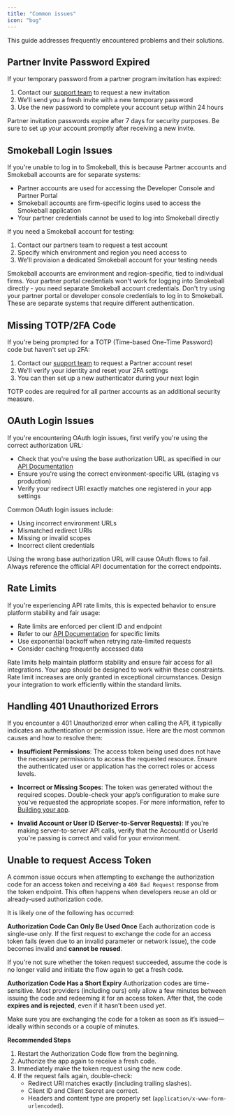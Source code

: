 ```yaml
---
title: "Common issues"
icon: "bug"
---
```


This guide addresses frequently encountered problems and their solutions.

## Partner Invite Password Expired

If your temporary password from a partner program invitation has expired:

1. Contact our [support team](https://support.smokeball.com) to request a new invitation
2. We'll send you a fresh invite with a new temporary password
3. Use the new password to complete your account setup within 24 hours

<Note>
Partner invitation passwords expire after 7 days for security purposes. Be sure to set up your account promptly after receiving a new invite.
</Note>

## Smokeball Login Issues
If you're unable to log in to Smokeball, this is because  Partner accounts and Smokeball accounts are for separate systems:

- Partner accounts are used for accessing the Developer Console and Partner Portal
- Smokeball accounts are firm-specific logins used to access the Smokeball application
- Your partner credentials cannot be used to log into Smokeball directly

If you need a Smokeball account for testing:

1. Contact our partners team to request a test account
2. Specify which environment and region you need access to
3. We'll provision a dedicated Smokeball account for your testing needs

<Note>
Smokeball accounts are environment and region-specific, tied to individual firms. Your partner portal credentials won't work for logging into Smokeball directly - you need separate Smokeball account credentials.
</Note>

<Warning>
Don't try using your partner portal or developer console credentials to log in to Smokeball. These are separate systems that require different authentication.
</Warning>

## Missing TOTP/2FA Code

If you're being prompted for a TOTP (Time-based One-Time Password) code but haven't set up 2FA:

1. Contact our [support team](https://support.smokeball.com) to request a Partner account reset
2. We'll verify your identity and reset your 2FA settings
3. You can then set up a new authenticator during your next login

<Note>
TOTP codes are required for all partner accounts as an additional security measure.
</Note>

## OAuth Login Issues
If you're encountering OAuth login issues, first verify you're using the correct authorization URL:

- Check that you're using the base authorization URL as specified in our [API Documentation](/docs/api-docs/1e13a13124aee-introduction)
- Ensure you're using the correct environment-specific URL (staging vs production)
- Verify your redirect URI exactly matches one registered in your app settings

Common OAuth login issues include:

- Using incorrect environment URLs
- Mismatched redirect URIs 
- Missing or invalid scopes
- Incorrect client credentials

<Warning>
Using the wrong base authorization URL will cause OAuth flows to fail. Always reference the official API documentation for the correct endpoints.
</Warning>

## Rate Limits
If you're experiencing API rate limits, this is expected behavior to ensure platform stability and fair usage:

- Rate limits are enforced per client ID and endpoint
- Refer to our [API Documentation](/docs/api-docs/1e13a13124aee-introduction) for specific limits
- Use exponential backoff when retrying rate-limited requests
- Consider caching frequently accessed data

<Note>
Rate limits help maintain platform stability and ensure fair access for all integrations. Your app should be designed to work within these constraints.
</Note>

<Warning>
Rate limit increases are only granted in exceptional circumstances. Design your integration to work efficiently within the standard limits.
</Warning>

## Handling 401 Unauthorized Errors
If you encounter a 401 Unauthorized error when calling the API, it typically indicates an authentication or permission issue. Here are the most common causes and how to resolve them:

- **Insufficient Permissions**: The access token being used does not have the necessary permissions to access the requested resource. Ensure the authenticated user or application has the correct roles or access levels.

- **Incorrect or Missing Scopes**: The token was generated without the required scopes. Double-check your app’s configuration to make sure you've requested the appropriate scopes. For more information, refer to [Building your app](/docs/platform-docs/867hiv3k5bt1u-build-app#scopes).

- **Invalid Account or User ID (Server-to-Server Requests)**: If you're making server-to-server API calls, verify that the AccountId or UserId you're passing is correct and valid for your environment.

## Unable to request Access Token
A common issue occurs when attempting to exchange the authorization code for an access token and receiving a `400 Bad Request` response from the token endpoint. This often happens when developers reuse an old or already-used authorization code.

It is likely one of the following has occurred:

**Authorization Code Can Only Be Used Once**
Each authorization code is single-use only. If the first request to exchange the code for an access token fails (even due to an invalid parameter or network issue), the code becomes invalid and **cannot be reused**.

<Note>
If you're not sure whether the token request succeeded, assume the code is no longer valid and initiate the flow again to get a fresh code.
</Note>

**Authorization Code Has a Short Expiry**
Authorization codes are time-sensitive. Most providers (including ours) only allow a few minutes between issuing the code and redeeming it for an access token. After that, the code **expires and is rejected**, even if it hasn’t been used yet.

<Note>
Make sure you are exchanging the code for a token as soon as it’s issued—ideally within seconds or a couple of minutes.
</Note>

**Recommended Steps**
1. Restart the Authorization Code flow from the beginning.
2. Authorize the app again to receive a fresh code.
3. Immediately make the token request using the new code.
4. If the request fails again, double-check:
   - Redirect URI matches exactly (including trailing slashes).
   - Client ID and Client Secret are correct.
   - Headers and content type are properly set (`application/x-www-form-urlencoded`).